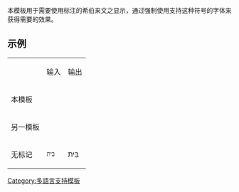 {{documentation subpage}}
本模板用于需要使用{{le|尼库德|Niqqud}}标注的希伯来文之显示，通过强制使用支持这种符号的字体来获得需要的效果。

==示例==
{| class="wikitable"
|-
|
! 输入
! 输出
|-
! 本模板
| {{tlc|lang-he-n|בֵּית}}
| {{lang-he-n|בֵּית}}
|-
! 另一模板
| {{tlc|lang-he|בֵּית}}
| {{lang-he|בֵּית}}
|-
! 无标记
| <code>בֵּית</code>
| בֵּית
|}

[[Category:多語言支持模板]]